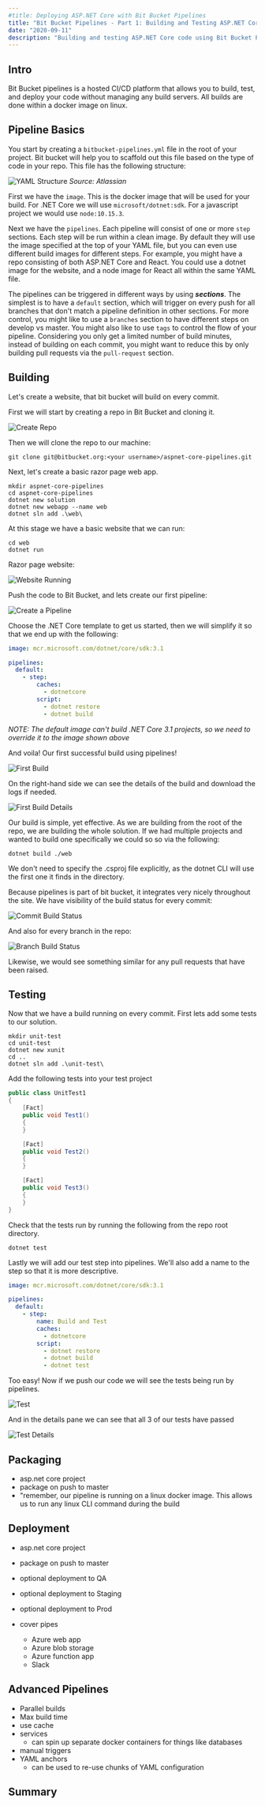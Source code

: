 ```yaml
---
#title: Deploying ASP.NET Core with Bit Bucket Pipelines
title: "Bit Bucket Pipelines - Part 1: Building and Testing ASP.NET Core"
date: "2020-09-11"
description: "Building and testing ASP.NET Core code using Bit Bucket Pipelines"
---
```



<PipelinesSeriesHeader />

## Intro

Bit Bucket pipelines is a hosted CI/CD platform that allows you to build, test, and deploy your code without managing any build servers.  All builds are done within a docker image on linux.

## Pipeline Basics

You start by creating a ```bitbucket-pipelines.yml``` file in the root of your project.  Bit bucket will help you to scaffold out this file based on the type of code in your repo.  This file has the following structure:

![YAML Structure](./yml-structure.png)
*Source: Atlassian*

First we have the ```image```.  This is the docker image that will be used for your build.  For .NET Core we will use ```microsoft/dotnet:sdk```.  For a javascript project we would use ```node:10.15.3```.

Next we have the ```pipelines```.  Each pipeline will consist of one or more ```step``` sections.  Each step will be run within a clean image.  By default they will use the image specified at the top of your YAML file, but you can even use different build images for different steps.  For example, you might have a repo consisting of both ASP.NET Core and React.  You could use a dotnet image for the website, and a node image for React all within the same YAML file.

The pipelines can be triggered in different ways by using ***sections***.  The simplest is to have a ```default``` section, which will trigger on every push for all branches that don't match a pipeline definition in other sections.  For more control, you might like to use a ```branches``` section to have different steps on develop vs master.  You might also like to use ```tags``` to control the flow of your pipeline.  Considering you only get a limited number of build minutes, instead of building on each commit, you might want to reduce this by only building pull requests via the ```pull-request``` section.

## Building
Let's create a website, that bit bucket will build on every commit.

First we will start by creating a repo in Bit Bucket and cloning it.

![Create Repo](./create-repo.png)

Then we will clone the repo to our machine:

```
git clone git@bitbucket.org:<your username>/aspnet-core-pipelines.git

```

Next, let's create a basic razor page web app.

```
mkdir aspnet-core-pipelines
cd aspnet-core-pipelines
dotnet new solution
dotnet new webapp --name web
dotnet sln add .\web\
```

At this stage we have a basic website that we can run:

```
cd web
dotnet run
```

Razor page website:

![Website Running](./website-running.png)

Push the code to Bit Bucket, and lets create our first pipeline:

![Create a Pipeline](./pipelines-menu.png)

Choose the .NET Core template to get us started, then we will simplify it so that we end up with the following:

```yaml
image: mcr.microsoft.com/dotnet/core/sdk:3.1

pipelines:
  default:
    - step:
        caches:
          - dotnetcore
        script:
          - dotnet restore
          - dotnet build
```

*NOTE: The default image can't build .NET Core 3.1 projects, so we need to override it to the image shown above*

And voila!  Our first successful build using pipelines!

![First Build](./first-build.png)

On the right-hand side we can see the details of the build and download the logs if needed.

![First Build Details](./first-build-details.png)

Our build is simple, yet effective.  As we are building from the root of the repo, we are building the whole solution.  If we had multiple projects and wanted to build one specifically we could so so via the following:

```
dotnet build ./web
```

We don't need to specify the .csproj file explicitly, as the dotnet CLI will use the first one it finds in the directory.

Because pipelines is part of bit bucket, it integrates very nicely throughout the site.  We have visibility of the build status for every commit:

![Commit Build Status](./commit-build-status.png)

And also for every branch in the repo:

![Branch Build Status](./branch-build-status.png)

Likewise, we would see something similar for any pull requests that have been raised.

## Testing
Now that we have a build running on every commit.  First lets add some tests to our solution.

```
mkdir unit-test
cd unit-test
dotnet new xunit
cd ..
dotnet sln add .\unit-test\
```

Add the following tests into your test project

```csharp
public class UnitTest1
{
    [Fact]
    public void Test1()
    {
    }

    [Fact]
    public void Test2()
    {
    }

    [Fact]
    public void Test3()
    {
    }
}
```

Check that the tests run by running the following from the repo root directory.

```
dotnet test
```

Lastly we will add our test step into pipelines.  We'll also add a name to the step so that it is more descriptive.

```yaml
image: mcr.microsoft.com/dotnet/core/sdk:3.1

pipelines:
  default:
    - step:
        name: Build and Test
        caches:
          - dotnetcore
        script:
          - dotnet restore
          - dotnet build
          - dotnet test

```

Too easy!  Now if we push our code we will see the tests being run by pipelines.

![Test](./test.png)

And in the details pane we can see that all 3 of our tests have passed

![Test Details](./test-details.png)

## Packaging
- asp.net core project
- package on push to master
- "remember, our pipeline is running on a linux docker image.  This allows us to run any linux CLI command during the build

## Deployment
- asp.net core project
- package on push to master
- optional deployment to QA
- optional deployment to Staging
- optional deployment to Prod

- cover pipes
  - Azure web app
  - Azure blob storage
  - Azure function app
  - Slack

## Advanced Pipelines
- Parallel builds
- Max build time
- use cache
- services
  - can spin up separate docker containers for things like databases
- manual triggers
- YAML anchors
  - can be used to re-use chunks of YAML configuration

## Summary

<PipelinesSeriesResources />